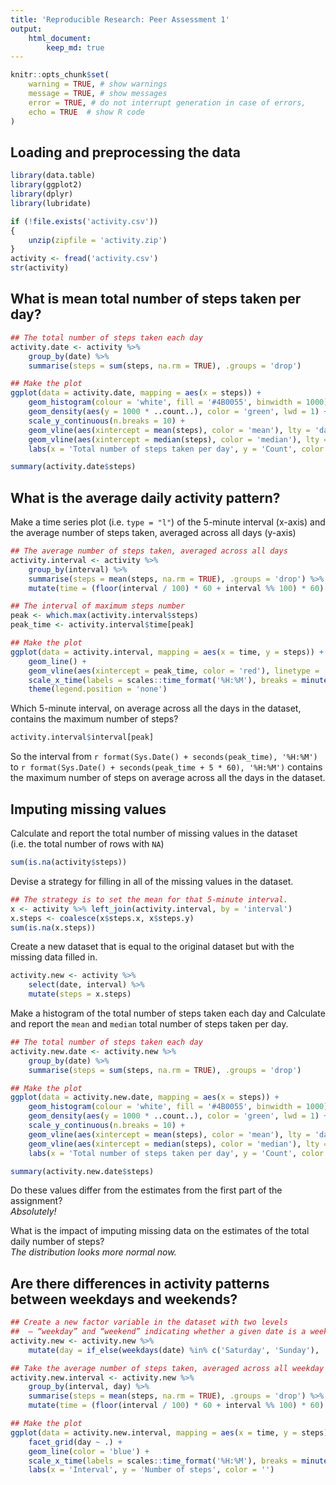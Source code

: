 ```yaml
---
title: 'Reproducible Research: Peer Assessment 1'
output: 
    html_document:
        keep_md: true
---
```


```r
knitr::opts_chunk$set(
    warning = TRUE, # show warnings
    message = TRUE, # show messages
    error = TRUE, # do not interrupt generation in case of errors,
    echo = TRUE  # show R code
)
```

## Loading and preprocessing the data

```r
library(data.table)
library(ggplot2)
library(dplyr)
library(lubridate)
```

```r
if (!file.exists('activity.csv'))
{
    unzip(zipfile = 'activity.zip')
}
activity <- fread('activity.csv')
str(activity)
```

## What is mean total number of steps taken per day?

```r
## The total number of steps taken each day
activity.date <- activity %>%
    group_by(date) %>%
    summarise(steps = sum(steps, na.rm = TRUE), .groups = 'drop')

## Make the plot
ggplot(data = activity.date, mapping = aes(x = steps)) +
    geom_histogram(colour = 'white', fill = '#4B0055', binwidth = 1000) +
    geom_density(aes(y = 1000 * ..count..), color = 'green', lwd = 1) +
    scale_y_continuous(n.breaks = 10) +
    geom_vline(aes(xintercept = mean(steps), color = 'mean'), lty = 'dashed', lwd = 1) +
    geom_vline(aes(xintercept = median(steps), color = 'median'), lty = 'dashed', lwd = 1) +
    labs(x = 'Total number of steps taken per day', y = 'Count', color = '')
```

```r
summary(activity.date$steps)
```

## What is the average daily activity pattern?

Make a time series plot (i.e. `type = "l"`) of the 5-minute interval (x-axis) and the average number of steps taken, averaged across all days (y-axis)

```r
## The average number of steps taken, averaged across all days
activity.interval <- activity %>%
    group_by(interval) %>%
    summarise(steps = mean(steps, na.rm = TRUE), .groups = 'drop') %>%
    mutate(time = (floor(interval / 100) * 60 + interval %% 100) * 60)

## The interval of maximum steps number
peak <- which.max(activity.interval$steps)
peak_time <- activity.interval$time[peak]

## Make the plot
ggplot(data = activity.interval, mapping = aes(x = time, y = steps)) +
    geom_line() +
    geom_vline(aes(xintercept = peak_time, color = 'red'), linetype = 'dashed', size = 1) +
    scale_x_time(labels = scales::time_format('%H:%M'), breaks = minutes(60 * seq(from = 1, to = 23, by = 2))) +
    theme(legend.position = 'none')
```

Which 5-minute interval, on average across all the days in the dataset, contains the maximum number of steps?

```r
activity.interval$interval[peak]
```

So the interval from `r format(Sys.Date() + seconds(peak_time), '%H:%M')` to `r format(Sys.Date() + seconds(peak_time + 5 * 60), '%H:%M')` contains the maximum number of steps on average across all the days in the dataset.

## Imputing missing values

Calculate and report the total number of missing values in the dataset (i.e. the total number of rows with `NA`)

```r
sum(is.na(activity$steps))
```

Devise a strategy for filling in all of the missing values in the dataset.

```r
## The strategy is to set the mean for that 5-minute interval.
x <- activity %>% left_join(activity.interval, by = 'interval')
x.steps <- coalesce(x$steps.x, x$steps.y)
sum(is.na(x.steps))
```

Create a new dataset that is equal to the original dataset but with the missing data filled in.

```r
activity.new <- activity %>%
    select(date, interval) %>%
    mutate(steps = x.steps)
```

Make a histogram of the total number of steps taken each day and Calculate and report the `mean` and `median` total number of steps taken per day.

```r
## The total number of steps taken each day
activity.new.date <- activity.new %>%
    group_by(date) %>%
    summarise(steps = sum(steps, na.rm = TRUE), .groups = 'drop')

## Make the plot
ggplot(data = activity.new.date, mapping = aes(x = steps)) +
    geom_histogram(colour = 'white', fill = '#4B0055', binwidth = 1000) +
    geom_density(aes(y = 1000 * ..count..), color = 'green', lwd = 1) +
    scale_y_continuous(n.breaks = 10) +
    geom_vline(aes(xintercept = mean(steps), color = 'mean'), lty = 'dashed', lwd = 1) +
    geom_vline(aes(xintercept = median(steps), color = 'median'), lty = 'dashed', lwd = 1) +
    labs(x = 'Total number of steps taken per day', y = 'Count', color = '')
```

```r
summary(activity.new.date$steps)
```

Do these values differ from the estimates from the first part of the assignment?  
*Absolutely!*

What is the impact of imputing missing data on the estimates of the total daily number of steps?  
*The distribution looks more normal now.*

## Are there differences in activity patterns between weekdays and weekends?

```r
## Create a new factor variable in the dataset with two levels
##  – “weekday” and “weekend” indicating whether a given date is a weekday or weekend day.
activity.new <- activity.new %>%
    mutate(day = if_else(weekdays(date) %in% c('Saturday', 'Sunday'), 'weekend', 'weekday'))

## Take the average number of steps taken, averaged across all weekday days or weekend days
activity.new.interval <- activity.new %>%
    group_by(interval, day) %>%
    summarise(steps = mean(steps, na.rm = TRUE), .groups = 'drop') %>%
    mutate(time = (floor(interval / 100) * 60 + interval %% 100) * 60)

## Make the plot
ggplot(data = activity.new.interval, mapping = aes(x = time, y = steps)) +
    facet_grid(day ~ .) +
    geom_line(color = 'blue') +
    scale_x_time(labels = scales::time_format('%H:%M'), breaks = minutes(60 * seq(from = 1, to = 23, by = 2))) +
    labs(x = 'Interval', y = 'Number of steps', color = '')
```
